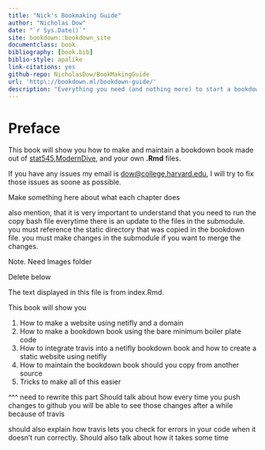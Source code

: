 ```yaml
--- 
title: "Nick's Bookmaking Guide"
author: "Nicholas Dow"
date: "`r Sys.Date()`"
site: bookdown::bookdown_site
documentclass: book
bibliography: [book.bib]
biblio-style: apalike
link-citations: yes
github-repo: NicholasDow/BookMakingGuide
url: 'http\://bookdown.ml/bookdown-guide/'
description: "Everything you need (and nothing more) to start a bookdown book."
---
```


# Preface {-}

This book will show you how to make and maintain a bookdown book made out of [stat545](https://stat545.com/),[ModernDive](https://moderndive.com/), and your own **.Rmd** files.


If you have any issues my email is [dow@college.harvard.edu](mailto:dow@college.harvar), I will try to fix those issues as soone as possible.

Make something here about what each chapter does

also mention, that it is very important to understand that you need to run the copy bash file everytime there is an update to the files in the submodule. you must reference the static directory that was copied in the bookdown file. you must make changes in the submodule if you want to merge the changes.

Note. Need Images folder


Delete below

The text displayed in this file is from index.Rmd.

This book will show you

1. How to make a website using netifly and a domain
2. How to make a bookdown book using the bare minimum boiler plate code
3. How to integrate travis into a netifly bookdown book and how to create a static website using netifly
4. How to maintain the bookdown book should you copy from another source
5. Tricks to make all of this easier

^^^ need to rewrite this part
Should talk about how every time you push changes to github you will be able to see those changes after a while because of travis

should also explain how travis lets you check for errors in your code when it doesn't run correctly. Should also talk about how it takes some time

